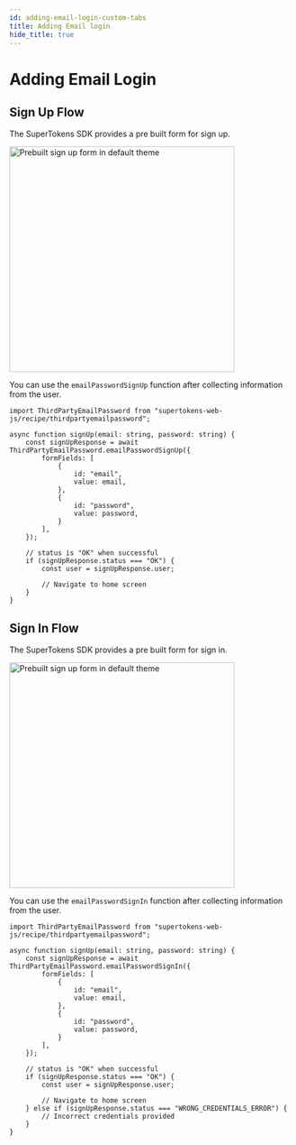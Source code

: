```yaml
---
id: adding-email-login-custom-tabs
title: Adding Email login
hide_title: true
---
```



# Adding Email Login

<PreBuiltCustomTabs>

## Sign Up Flow

<PreBuiltCustomTabChild value="prebuilt">

The SuperTokens SDK provides a pre built form for sign up. 

<img width="400px" alt="Prebuilt sign up form in default theme" src="/img/thirdpartyemailpassword/signup-light.png" />

</PreBuiltCustomTabChild>
<PreBuiltCustomTabChild value="customui">

You can use the `emailPasswordSignUp` function after collecting information from the user.

```tsx
import ThirdPartyEmailPassword from "supertokens-web-js/recipe/thirdpartyemailpassword";

async function signUp(email: string, password: string) {
    const signUpResponse = await ThirdPartyEmailPassword.emailPasswordSignUp({
        formFields: [
            {
                id: "email",
                value: email,
            },
            {
                id: "password",
                value: password,
            }
        ],
    });

    // status is "OK" when successful
    if (signUpResponse.status === "OK") {
        const user = signUpResponse.user;

        // Navigate to home screen
    }
}
```
</PreBuiltCustomTabChild>

## Sign In Flow

<PreBuiltCustomTabChild value="prebuilt">

The SuperTokens SDK provides a pre built form for sign in. 

<img width="400px" alt="Prebuilt sign up form in default theme" src="/img/thirdpartyemailpassword/signin-light.png" />

</PreBuiltCustomTabChild>
<PreBuiltCustomTabChild value="customui">

You can use the `emailPasswordSignIn` function after collecting information from the user.

```tsx
import ThirdPartyEmailPassword from "supertokens-web-js/recipe/thirdpartyemailpassword";

async function signUp(email: string, password: string) {
    const signUpResponse = await ThirdPartyEmailPassword.emailPasswordSignIn({
        formFields: [
            {
                id: "email",
                value: email,
            },
            {
                id: "password",
                value: password,
            }
        ],
    });

    // status is "OK" when successful
    if (signUpResponse.status === "OK") {
        const user = signUpResponse.user;

        // Navigate to home screen
    } else if (signUpResponse.status === "WRONG_CREDENTIALS_ERROR") {
        // Incorrect credentials provided
    }
}
```

</PreBuiltCustomTabChild>

</PreBuiltCustomTabs>
